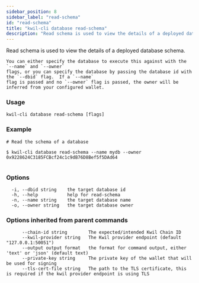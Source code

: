 ```yaml
---
sidebar_position: 8
sidebar_label: "read-schema"
id: "read-schema"
title: "kwil-cli database read-schema"
description: "Read schema is used to view the details of a deployed database schema."
---
```


Read schema is used to view the details of a deployed database schema.

	You can either specify the database to execute this against with the `--name` and `--owner` 
	flags, or you can specify the database by passing the database id with the `--dbid` flag.  If a `--name`
	flag is passed and no `--owner` flag is passed, the owner will be inferred from your configured wallet.

### Usage

```
kwil-cli database read-schema [flags]
```

### Example

```
# Read the schema of a database
	
$ kwil-cli database read-schema --name mydb --owner 0x9228624C3185FCBcf24c1c9dB76D8Bef5f5DAd64
	
```

### Options

```
  -i, --dbid string    the target database id
  -h, --help           help for read-schema
  -n, --name string    the target database name
  -o, --owner string   the target database owner
```

### Options inherited from parent commands

```
      --chain-id string        The expected/intended Kwil Chain ID
      --kwil-provider string   The Kwil provider endpoint (default "127.0.0.1:50051")
      --output output format   the format for command output, either 'text' or 'json' (default text)
      --private-key string     The private key of the wallet that will be used for signing
      --tls-cert-file string   The path to the TLS certificate, this is required if the kwil provider endpoint is using TLS
```

